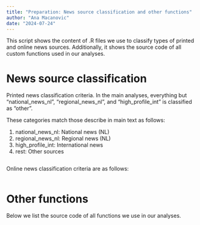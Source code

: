 ```yaml
---
title: "Preparation: News source classification and other functions"
author: "Ana Macanovic"
date: "2024-07-24"
---
```


This script shows the content of .R files we use to classify types of printed
and online news sources. Additionally, it shows the source code of all custom
functions used in our analyses. 

# News source classification 

Printed news classification criteria. In the main analyses, everything but  
"national_news_nl", "regional_news_nl", and "high_profile_int" is classified as "other".

These categories match those describe in main text as follows:

1. national_news_nl: National news (NL)
2. regional_news_nl: Regional news (NL)
3. high_profile_int: International news
4. rest: Other sources

```r
```

Online news classification criteria are as follows:

```r
```

# Other functions

Below we list the source code of all functions we use in our analyses.
```r

```


